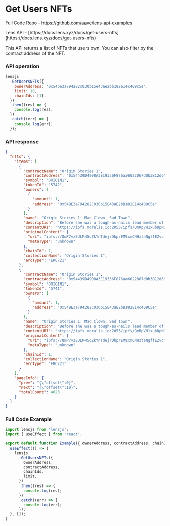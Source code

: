 
# Get Users NFTs

<Callout emoji="📘">Full Code Repo - https://github.com/aave/lens-api-examples</Callout>

<Callout emoji="🌿">
  Lens API - [https://docs.lens.xyz/docs/get-users-nfts](https://docs.lens.xyz/docs/get-users-nfts)
</Callout>

This API returns a list of NFTs that users own. You can also filter by the contract address of the NFT.

### API operation

```jsx
lensjs
  .GetUsersNFTs({
    ownerAddress: '0x54be3a794282c030b15e43ae2bb182e14c409c5e',
    limit: 10,
    chainIds: [1],
  })
  .then((res) => {
    console.log(res);
  })
  .catch((err) => {
    console.log(err);
  });
```

### API response

```json
{
  "nfts": {
    "items": [
      {
        "contractName": "Origin Stories 1",
        "contractAddress": "0x54439D4908A3E19356F876aa6022D67d0b3B12d6",
        "symbol": "ORIGIN1",
        "tokenId": "5742",
        "owners": [
          {
            "amount": 1,
            "address": "0x54BE3a794282C030b15E43aE2bB182E14c409C5e"
          }
        ],
        "name": "Origin Stories 1: Mad Clown, Sad Town",
        "description": "Before she was a tough-as-nails lead member of the PUNKS crew, Courtney had humble beginnings. Okay, she was always tough as nails, but to follow her dreams she had to carve her own path. Coming from a small town, Courtney had to go it alone, overcome major fears and doubts, and finally take a major leap of faith to make it in… ORIGIN CITY.",
        "contentURI": "https://ipfs.moralis.io:2053/ipfs/QmRpVH1xubDpNJ5RUqjnhE9DLU99R44NtZqs1s59pH7qBB",
        "originalContent": {
          "uri": "ipfs://QmP7vzEULM45qZkYnTdejrDhprEM9xmCNHztaNgffEZvcm",
          "metaType": "unknown"
        },
        "chainId": 1,
        "collectionName": "Origin Stories 1",
        "ercType": "ERC721"
      },
      {
        "contractName": "Origin Stories 1",
        "contractAddress": "0x54439D4908A3E19356F876aa6022D67d0b3B12d6",
        "symbol": "ORIGIN1",
        "tokenId": "5741",
        "owners": [
          {
            "amount": 1,
            "address": "0x54BE3a794282C030b15E43aE2bB182E14c409C5e"
          }
        ],
        "name": "Origin Stories 1: Mad Clown, Sad Town",
        "description": "Before she was a tough-as-nails lead member of the PUNKS crew, Courtney had humble beginnings. Okay, she was always tough as nails, but to follow her dreams she had to carve her own path. Coming from a small town, Courtney had to go it alone, overcome major fears and doubts, and finally take a major leap of faith to make it in… ORIGIN CITY.",
        "contentURI": "https://ipfs.moralis.io:2053/ipfs/QmRpVH1xubDpNJ5RUqjnhE9DLU99R44NtZqs1s59pH7qBB",
        "originalContent": {
          "uri": "ipfs://QmP7vzEULM45qZkYnTdejrDhprEM9xmCNHztaNgffEZvcm",
          "metaType": "unknown"
        },
        "chainId": 1,
        "collectionName": "Origin Stories 1",
        "ercType": "ERC721"
      }
    ],
    "pageInfo": {
      "prev": "{\"offset\":0}",
      "next": "{\"offset\":10}",
      "totalCount": 4023
    }
  }
}
```

### Full Code Example

```jsx
import lensjs from 'lensjs';
import { useEffect } from 'react';

export default function Example({ ownerAddress, contractAddress, chainIds, limit }) {
  useEffect(() => {
    lensjs
      .GetUsersNFTs({
        ownerAddress,
        contractAddress,
        chainIds,
        limit,
      })
      .then((res) => {
        console.log(res);
      })
      .catch((err) => {
        console.log(err);
      });
  }, []);
}
```
